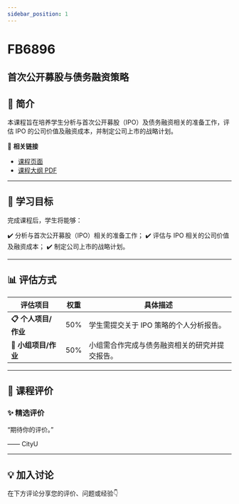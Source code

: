 ```yaml
---
sidebar_position: 1
---
```


# FB6896
## 首次公开募股与债务融资策略

## **📘 简介**
本课程旨在培养学生分析与首次公开募股（IPO）及债务融资相关的准备工作，评估 IPO 的公司价值及融资成本，并制定公司上市的战略计划。

🔗 **相关链接**
- [课程页面](https://www.cityu.edu.hk/catalogue/pg/202425/course/FB6896.htm)
- [课程大纲 PDF](https://www.cityu.edu.hk/catalogue/pg/202425/course/FB6896.pdf)

---

## **🎯 学习目标**

完成课程后，学生将能够：

✔️ 分析与首次公开募股（IPO）相关的准备工作；
✔️ 评估与 IPO 相关的公司价值及融资成本；
✔️ 制定公司上市的战略计划。

---

## **📊 评估方式**

| **评估项目**             | **权重** | **具体描述**                                                                                     |
|-------------------------|---------|-----------------------------------------------------------------------------------------------|
| **📋 个人项目/作业**      | 50%     | 学生需提交关于 IPO 策略的个人分析报告。                                                         |
| **📝 小组项目/作业**      | 50%     | 小组需合作完成与债务融资相关的研究并提交报告。                                                   |

---

## **💬 课程评价**

### ✨ **精选评价**
<div className={commentStyles.commentBox}>
    <p className={commentStyles.commentText}>
        “期待你的评价。”
    </p>
    <p className={commentStyles.commentAuthor}>—— CityU</p>
</div>

---

## **💡 加入讨论**

在下方评论分享您的评价、问题或经验👇
<Utterances />
